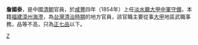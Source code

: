 '''詹國泰'''，是中國[[清朝|清朝]]官員，於[[咸豐|咸豐]]四年（1854年）上任[[淡水廳|淡水廳]][[大甲中軍守備|大甲中軍守備]]，本籍[[福建|福建]][[漳州|漳州]][[海澄|海澄]]，為[[台灣清治時期|台灣清治時期]]的地方官員，該官職主要從事[[大甲區|大甲]]地區武職事務，品等不高，只為[[正七品|正七品]]以下。


{{start box}}
{{s-before|[[陳連春|陳連春]]}}
{{s-title|[[淡水廳|淡水廳]][[大甲守備|大甲守備]]|1854年上任}}
{{s-after|[[楊建中|楊建中]]}}
{{end box}}

[[Category:大甲官員|Z]]